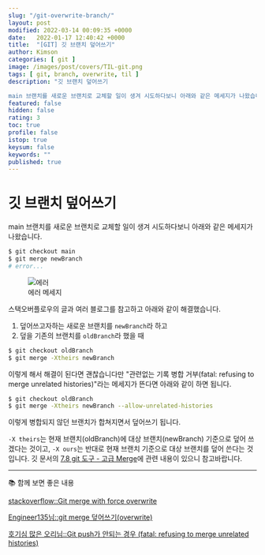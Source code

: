 ```yaml
---
slug: "/git-overwrite-branch/"
layout: post
modified: 2022-03-14 00:09:35 +0000
date:   2022-01-17 12:40:42 +0000
title:  "[GIT] 깃 브랜치 덮어쓰기"
author: Kimson
categories: [ git ]
image: /images/post/covers/TIL-git.png
tags: [ git, branch, overwrite, til ]
description: "깃 브랜치 덮어쓰기

main 브랜치를 새로운 브랜치로 교체할 일이 생겨 시도하다보니 아래와 같은 메세지가 나왔습니다."
featured: false
hidden: false
rating: 3
toc: true
profile: false
istop: true
keysum: false
keywords: ""
published: true
---
```


# 깃 브랜치 덮어쓰기

main 브랜치를 새로운 브랜치로 교체할 일이 생겨 시도하다보니 아래와 같은 메세지가 나왔습니다.

```bash
$ git checkout main
$ git merge newBranch
# error...
```

<figure className="text-center">
<span className="w-inline-block">
   <img src="/assets/images/post/git/git01.png" alt="에러" title="에러" />
   <figcaption>에러 메세지</figcaption>
</span>
</figure>

스택오버플로우의 글과 여러 블로그를 참고하고 아래와 같이 해결했습니다.

1. 덮어쓰고자하는 새로운 브랜치를 `newBranch`라 하고
2. 덮을 기존의 브랜치를 `oldBranch`라 했을 때

```bash
$ git checkout oldBranch
$ git merge -Xtheirs newBranch
```

이렇게 해서 해결이 된다면 괜찮습니다만 "관련없는 기록 병합 거부(fatal: refusing to merge unrelated histories)"라는 메세지가 뜬다면 아래와 같이 하면 됩니다.

```bash
$ git checkout oldBranch
$ git merge -Xtheirs newBranch --allow-unrelated-histories
```

이렇게 병합되지 않던 브랜치가 합쳐지면서 덮어쓰기 됩니다.

`-X theirs`는 현재 브랜치(oldBranch)에 대상 브랜치(newBranch) 기준으로 덮어 쓰겠다는 것이고, `-X ours`는 반대로 현재 브랜치 기준으로 대상 브랜치를 덮어 쓴다는 것입니다. 깃 문서의 [7.8 git 도구 - 고급 Merge](https://git-scm.com/book/ko/v2/Git-%EB%8F%84%EA%B5%AC-%EA%B3%A0%EA%B8%89-Merge)에 관련 내용이 있으니 참고바랍니다.

-----

📚 함께 보면 좋은 내용

[stackoverflow::Git merge with force overwrite](https://stackoverflow.com/questions/40517129/git-merge-with-force-overwrite)

[Engineer135님::git merge 덮어쓰기(overwrite)](https://engineer135.tistory.com/166#recentComments)

[호기심 많은 오리님::Git push가 안되는 경우 (fatal: refusing to merge unrelated histories)](https://gdtbgl93.tistory.com/63)